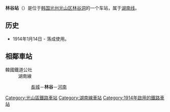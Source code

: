 {{朝鮮半島車站資訊
|公司色 = #0066b3
|文字色 = 
|站名 = 林谷站<br />{{lang|en|Imgok}}
|圖片 =
|pxl = 
|圖片說明 =
|所屬路線 = [[湖南线|湖南线]]
|車站編號 = 
|前一站 = [[长城站_(韩国)|长城]]
|前一站距離 = 10.9
|後一站距離 = 6.5
|後一站 = [[河南站_(光州)|河南]]
|距離 = 174.7
|起點站 = [[大田操车场|大田操车场]]
|諺文 = 임곡역
|朝鮮漢字 = 林谷驛
|文觀部式 =Imgok-yeok 
|馬-賴式 =Imgok-yŏk
|副站名 = 
|停站路線數 = 
|所屬公司 = [[韩国铁道公社|韩国铁道公社]]
|所在地 =[[光州|光州]][[光山区|光山区]][[林谷洞|林谷洞]]532-1
|車站構造 = 地面车站
|月台配置 = 2面4线
|啟用年月日 =1914年1月14日
|廢站年月日 = 
|上下車人次 =
|統計年度 =
|轉車 = 
|備註 = 
|全寬備註 = 
}}

'''林谷站'''（{{kor|諺=임곡역|漢=林谷驛|羅=Imgok yeok|f=y}}）是位于[[韩国|韩国]][[光州|光州]][[光山区|光山区]][[林谷洞|林谷洞]]的一个车站，属于[[湖南线|湖南线]]。

== 历史 ==
*1914年1月14日 - 落成使用。

== 相鄰車站 ==
;韓國鐵道公社
:湖南線
::[[長城站_(韓國)|長城]]－'''林谷'''－[[河南站_(光州)|河南]]

{{湖南线}}

[[Category:光山區鐵路車站|Category:光山區鐵路車站]]
[[Category:湖南線車站|Category:湖南線車站]]
[[Category:1914年啟用的鐵路車站|Category:1914年啟用的鐵路車站]]